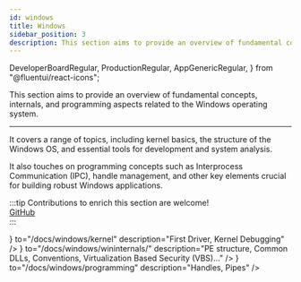 ```yaml
---
id: windows
title: Windows
sidebar_position: 3
description: This section aims to provide an overview of fundamental concepts, internals, and programming aspects related to the Windows operating system.
---
```


  DeveloperBoardRegular,
  ProductionRegular,
  AppGenericRegular,
} from "@fluentui/react-icons";


This section aims to provide an overview of fundamental concepts, internals, and programming aspects related to the Windows operating system.

---

It covers a range of topics, including kernel basics, the structure of the Windows OS, and essential tools for development and system analysis.

It also touches on programming concepts such as Interprocess Communication (IPC), handle management, and other key elements crucial for building robust Windows applications.

:::tip
Contributions to enrich this section are welcome!  
[GitHub](https://github.com/Arteiii/arteiii.github.io)  
:::

<CardSection id="Windows" title="Windows">
  <Card
    title="Kernel"
    icon={<DeveloperBoardRegular />}
    to="/docs/windows/kernel"
    description="First Driver, Kernel Debugging"
  />
  <Card
    title="Internals"
    icon={<ProductionRegular />}
    to="/docs/windows/wininternals/"
    description="PE structure, Common DLLs, Conventions, Virtualization Based Security (VBS)..."
  />
  <Card
    title="Programming"
    icon={<AppGenericRegular />}
    to="/docs/windows/programming"
    description="Handles, Pipes"
  />
</CardSection>
